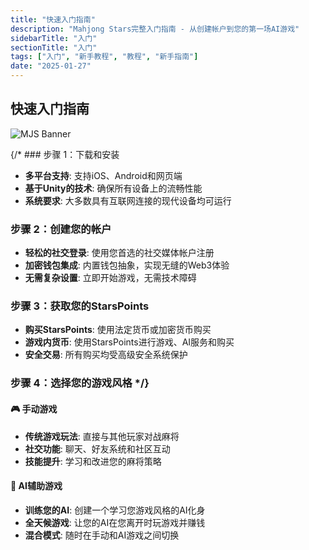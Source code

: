 ```yaml
---
title: "快速入门指南"
description: "Mahjong Stars完整入门指南 - 从创建帐户到您的第一场AI游戏"
sidebarTitle: "入门"
sectionTitle: "入门"
tags: ["入门", "新手教程", "教程", "新手指南"]
date: "2025-01-27"
---
```


## 快速入门指南

![MJS Banner](/static/images/comingsoon.webp)

{/* ### 步骤 1：下载和安装
- **多平台支持**: 支持iOS、Android和网页端
- **基于Unity的技术**: 确保所有设备上的流畅性能
- **系统要求**: 大多数具有互联网连接的现代设备均可运行

### 步骤 2：创建您的帐户
- **轻松的社交登录**: 使用您首选的社交媒体帐户注册
- **加密钱包集成**: 内置钱包抽象，实现无缝的Web3体验
- **无需复杂设置**: 立即开始游戏，无需技术障碍

### 步骤 3：获取您的StarsPoints
- **购买StarsPoints**: 使用法定货币或加密货币购买
- **游戏内货币**: 使用StarsPoints进行游戏、AI服务和购买
- **安全交易**: 所有购买均受高级安全系统保护

### 步骤 4：选择您的游戏风格 */}

#### 🎮 手动游戏
- **传统游戏玩法**: 直接与其他玩家对战麻将
- **社交功能**: 聊天、好友系统和社区互动
- **技能提升**: 学习和改进您的麻将策略

#### 🤖 AI辅助游戏
- **训练您的AI**: 创建一个学习您游戏风格的AI化身
- **全天候游戏**: 让您的AI在您离开时玩游戏并赚钱
- **混合模式**: 随时在手动和AI游戏之间切换